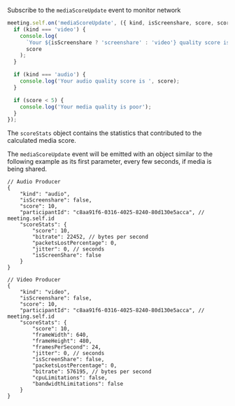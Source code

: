 Subscribe to the `mediaScoreUpdate` event to monitor network

```ts
meeting.self.on('mediaScoreUpdate', ({ kind, isScreenshare, score, scoreStats }) => {
  if (kind === 'video') {
    console.log(
      `Your ${isScreenshare ? 'screenshare' : 'video'} quality score is `,
      score
    );
  }

  if (kind === 'audio') {
    console.log('Your audio quality score is ', score);
  }

  if (score < 5) {
    console.log('Your media quality is poor');
  }
});
```

The `scoreStats` object contains the statistics that contributed to the calculated media score.

The `mediaScoreUpdate` event will be emitted with an object similar to the following example as its first parameter, every few seconds, if media is being shared.

```
// Audio Producer
{
    "kind": "audio",
    "isScreenshare": false,
    "score": 10,
    "participantId": "c8aa91f6-0316-4025-8240-80d130e5acca", // meeting.self.id
    "scoreStats": {
        "score": 10,
        "bitrate": 22452, // bytes per second
        "packetsLostPercentage": 0,
        "jitter": 0, // seconds
        "isScreenShare": false
    }
}

// Video Producer
{
    "kind": "video",
    "isScreenshare": false,
    "score": 10,
    "participantId": "c8aa91f6-0316-4025-8240-80d130e5acca", // meeting.self.id
    "scoreStats": {
        "score": 10,
        "frameWidth": 640,
        "frameHeight": 480,
        "framesPerSecond": 24,
        "jitter": 0, // seconds
        "isScreenShare": false,
        "packetsLostPercentage": 0,
        "bitrate": 576195, // bytes per second
        "cpuLimitations": false,
        "bandwidthLimitations": false
    }
}
```